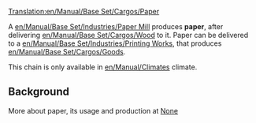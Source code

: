 [[Translation:en/Manual/Base Set/Cargos/Paper]]

{{en/Manual/Base Set/Cargos/Cargo|name=Paper
|image=en/Manual/Base Set/Cargos/Paper.png
|produced=[[en/Manual/Base Set/Industries/Paper Mill]]
|accepted=[[en/Manual/Base Set/Industries/Printing Works]]
}}


A [[en/Manual/Base Set/Industries/Paper Mill]] produces '''paper''', after delivering [[en/Manual/Base Set/Cargos/Wood]] to it. Paper can be delivered to a [[en/Manual/Base Set/Industries/Printing Works]], that produces [[en/Manual/Base Set/Cargos/Goods]].

This chain is only available in [[en/Manual/Climates]] climate.


==Background==

More about paper, its usage and production at [https://www.wikipedia.org/wiki/Paper None]